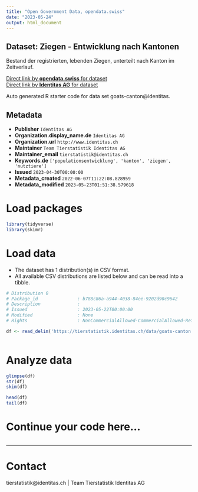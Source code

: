 ```yaml
---
title: "Open Government Data, opendata.swiss"
date: "2023-05-24"
output: html_document
---
```


## Dataset: Ziegen - Entwicklung nach Kantonen

Bestand der registrierten, lebenden Ziegen, unterteilt nach Kanton im Zeitverlauf. 

[Direct link by **opendata.swiss** for dataset](https://opendata.swiss/de/dataset/ziegen-entwicklung-nach-kantonen)<br>
[Direct link by **Identitas AG** for dataset](https://tierstatistik.identitas.ch/)

Auto generated R starter code for data set goats-canton@identitas.

## Metadata

- **Publisher** `Identitas AG`
- **Organization.display_name.de** `Identitas AG`
- **Organization.url** `http://www.identitas.ch`
- **Maintainer** `Team Tierstatistik Identitas AG`
- **Maintainer_email** `tierstatistik@identitas.ch`
- **Keywords.de** `['populationsentwicklung', 'kanton', 'ziegen', 'nutztiere']`
- **Issued** `2023-04-30T00:00:00`
- **Metadata_created** `2022-06-07T11:22:08.828959`
- **Metadata_modified** `2023-05-23T01:51:38.579618`


# Load packages

```r

library(tidyverse)
library(skimr)

```

# Load data

-   The dataset has 1 distribution(s) in CSV format.
-   All available CSV distributions are listed below and can be read into a tibble.

```r

# Distribution 0
# Package_id               : b788c86a-a944-4038-84ee-9202d90c9642
# Description              : 
# Issued                   : 2023-05-22T00:00:00
# Modified                 : None
# Rights                   : NonCommercialAllowed-CommercialAllowed-ReferenceRequired

df <- read_delim('https://tierstatistik.identitas.ch/data/goats-canton.csv')



```

# Analyze data

```r

glimpse(df)
str(df)
skim(df)

head(df)
tail(df)

```

# Continue your code here...

```r

```

------------------------------------------------------------------------

# Contact

tierstatistik@identitas.ch | Team Tierstatistik Identitas AG
